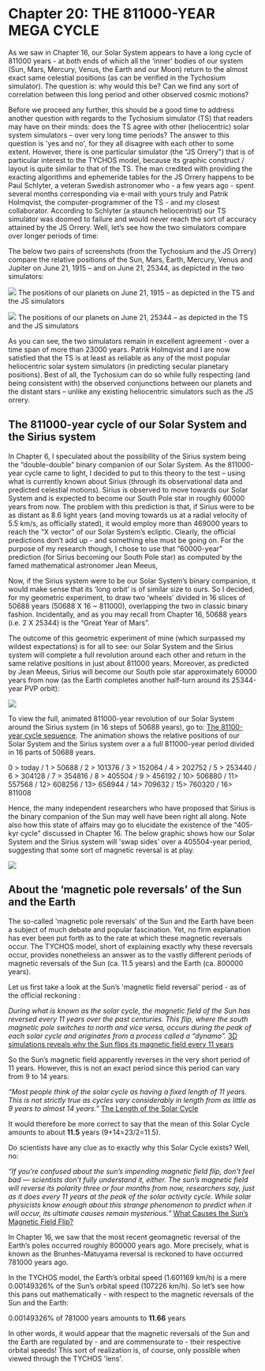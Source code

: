Chapter 20: THE 811000-YEAR MEGA CYCLE
========================================================


As we saw in Chapter 16, our Solar System appears to have a long cycle of 811000 years - at both  ends of which all the ‘inner’ bodies of our system (Sun, Mars, Mercury, Venus, the Earth and our Moon) return to the almost exact same celestial positions (as can be verified in the Tychosium simulator). The question is: why would this be? Can we find any sort of correlation between this long period and other observed cosmic motions?

Before we proceed any further, this should be a good time to address another question with regards to the Tychosium simulator (TS) that readers may have on their minds: does the TS agree with other (heliocentric) solar system simulators – over very long time periods? The answer to this question is 'yes and no', for they all disagree with each other to some extent. However, there is one particular simulator (the "JS Orrery") that is of particular interest to the TYCHOS model, because its graphic construct / layout is quite similar to that of the TS. The man credited with providing the exacting algorithms and ephemeride tables for the JS Orrery happens to be Paul Schlyter, a veteran Swedish astronomer who - a few years ago - spent several months corresponding via e-mail with yours truly and Patrik Holmqvist, the computer-programmer of the TS - and my closest collaborator. According to Schlyter (a staunch heliocentrist) our TS simulator was doomed to failure and would never reach the sort of accuracy attained by the JS Orrery. Well, let’s see how the two simulators compare over longer periods of time:

The below two pairs of screenshots (from the Tychosium and the JS Orrery) compare the relative positions of the Sun, Mars, Earth, Mercury, Venus and Jupiter on June 21, 1915 – and on June 21, 25344, as depicted in the two simulators:

![](https://septclues.com/TYCHOS/TYCHOSIUM_vs_JSORRERY_1915_06_21.jpg)
The positions of our planets on June 21, 1915 – as depicted in the TS and the JS simulators 


![](https://septclues.com/TYCHOS/TYCHOSIUM_vs_JSORRERY_25344_06_21.jpg)
The positions of our planets on June 21, 25344 – as depicted in the TS and the JS simulators 

As you can see, the two simulators remain in excellent agreement - over a time span of more than 23000 years. Patrik Holmqvist and I are now satisfied that the TS is at least as reliable as any of the most popular heliocentric solar system simulators (in predicting secular planetary positions). Best of all, the Tychosium can do so while fully respecting (and being consistent with) the observed conjunctions between our planets and the distant stars – unlike any existing heliocentric simulators such as the JS orrery.   

## The 811000-year cycle of our Solar System and the Sirius system 

In Chapter 6, I speculated about the possibility of the Sirius system being the “double-double” binary companion of our Solar System. As the 811000-year cycle came to light, I decided to put to this theory to the test – using what is currently known about Sirius (through its observational data and predicted celestial motions). Sirius is observed to move towards our Solar System and is expected to become our South Pole star in roughly 60000 years from now. The problem with this prediction is that, if Sirius were to be as distant as 8.6 light years (and moving towards us at a radial velocity of 5.5 km/s, as officially stated), it would employ more than 469000 years to reach the “X vector” of our Solar System’s ecliptic. Clearly, the official predictions don’t add up - and something else must be going on. For the purpose of my research though, I chose to use that “60000-year” prediction (for Sirius becoming our South Pole star) as computed by the famed mathematical astronomer Jean Meeus,   

Now, if the Sirius system were to be our Solar System’s binary companion, it would make sense that its ‘long orbit’ is of similar size to ours. So I decided, for my geometric experiment, to draw two ‘wheels’ divided in 16 slices of 50688 years (50688 X 16 ~ 811000), overlapping the two in classic binary fashion. Incidentally, and as you may recall from Chapter 16, 50688 years (i.e. 2 X 25344) is the “Great Year of Mars”. 

The outcome of this geometric experiment of mine (which surpassed my wildest expectations) is for all to see: our Solar System and the Sirius system will complete a full revolution around each other and return in the same relative positions in just about 811000 years. Moreover, as predicted by Jean Meeus, Sirius will become our South pole star approximately 60000 years from now (as the Earth completes another half-turn around its 25344-year PVP orbit):

![](https://septclues.com/TYCHOS/MEGA_CYCLE_presentation_02.jpg) 

To view the full, animated 811000-year revolution of our Solar System around the Sirius system (in 16 steps of 50688 years), go to: [The 81100-year cycle sequence](https://septclues.com/TYCHOS/MEGA_CYCLE_811000.gif). The animation shows the relative positions of our Solar System and the Sirius system over a a full 811000-year period divided in 16 parts of 50688 years.

0 > today / 1 > 50688 / 2 > 101376 / 3 > 152064 / 4 > 202752 / 5 > 253440 / 6 > 304128 / 7 > 354816 / 8 > 405504 / 9 > 456192 / 10> 506880 / 11> 557568 / 12> 608256 / 13> 658944 / 14> 709632 / 15> 760320 / 16> 811008

Hence, the many independent researchers who have proposed that Sirius is the binary companion of the Sun may well have been right all along. Note also how this state of affairs may go to elucidate the existence of the "405-kyr cycle" discussed in Chapter 16. The below graphic shows how our Solar System and the Sirius system will 'swap sides' over a 405504-year period, suggesting that some sort of magnetic reversal is at play.

![](https://septclues.com/TYCHOS/MEGA_CYCLE_405504years.jpg)


## About the ‘magnetic pole reversals’ of the Sun and the Earth 

The so-called 'magnetic pole reversals' of the Sun and the Earth have been a subject of much debate and popular fascination. Yet, no firm explanation has ever been put forth as to the rate at which these magnetic reversals occur. The TYCHOS model, short of explaining exactly why these reversals occur, provides nonetheless an answer as to the vastly different periods of magnetic reversals of the Sun (ca. 11.5 years) and the Earth (ca. 800000 years).       

Let us first take a look at the Sun’s 'magnetic field reversal' period - as of the official reckoning :

_During what is known as the solar cycle, the magnetic field of the Sun has reversed every 11 years over the past centuries. This flip, where the south magnetic pole switches to north and vice versa, occurs during the peak of each solar cycle and originates from a process called a “dynamo”._ [3D simulations reveals why the Sun flips its magnetic field every 11 years](https://insider.si.edu/2017/07/3d-simulations-reveals-sun-flips-magnetic-field-every-11-years/#:~:text=During%20what%20is%20known%20as,process%20called%20a%20%E2%80%9Cdynamo%E2%80%9D.)

So the Sun’s magnetic field apparently reverses in the very short period of 11 years. However, this is not an exact period since this period can vary from 9 to 14 years:

_“Most people think of the solar cycle as having a fixed length of 11 years. This is not strictly true as cycles vary considerably in length from as little as 9 years to almost 14 years.”_ [The Length of the Solar Cycle](https://www.sws.bom.gov.au/Educational/2/3/7) 

It would therefore be more correct to say that the mean of this Solar Cycle amounts to about **11.5** years (9+14=23/2=11.5).

Do scientists have any clue as to exactly why this Solar Cycle exists? Well, no:

_“If you’re confused about the sun’s impending magnetic field flip, don’t feel bad — scientists don’t fully understand it, either. The sun’s magnetic field will reverse its polarity three or four months from now, researchers say, just as it does every 11 years at the peak of the solar activity cycle. While solar physicists know enough about this strange phenomenon to predict when it will occur, its ultimate causes remain mysterious.”_ [What Causes the Sun’s Magnetic Field Flip?](https://www.space.com/22310-sun-magnetic-field-flip-mystery.html) 

In Chapter 16, we saw that the most recent geomagnetic reversal of the Earth’s poles occurred roughly 800000 years ago. More precisely, what is known as the Brunhes-Matuyama reversal is reckoned to have occurred 781000 years ago.

In the TYCHOS model, the Earth’s orbital speed (1.601169 km/h) is a mere 0.00149326% of the Sun’s orbital speed (107226 km/h). So let’s see how this pans out mathematically - with respect to the magnetic reversals of the Sun and the Earth:

0.00149326% of 781000 years amounts to **11.66** years 

In other words, it would appear that the magnetic reversals of the Sun and the Earth are regulated by - and are commensurate to - their respective orbital speeds! This sort of realization is, of course, only possible when viewed through the TYCHOS 'lens'. 








  
